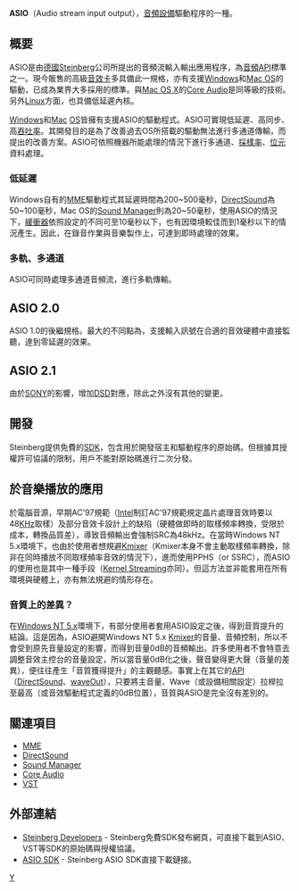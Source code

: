 {{not|澳洲安全情報組織}}
{{unreferenced|time=2017-04-04T21:03:18+00:00}}
{{noteTA|G1=IT}}
'''ASIO'''（Audio stream input output），[[音頻設備|音頻設備]]驅動程序的一種。

== 概要 ==
ASIO是由[[德國|德國]][[Steinberg|Steinberg]]公司所提出的音頻流輸入輸出應用程序，為[[音頻|音頻]][[Application_Programming_Interface|API]]標準之一。現今販售的高級[[音效卡|音效卡]]多具備此一規格，亦有支援[[Windows|Windows]]和[[Mac_OS|Mac OS]]的驅動，已成為業界大多採用的標準。與[[Mac_OS_X|Mac OS X]]的[[Core_Audio|Core Audio]]是同等級的技術。另外[[Linux|Linux]]方面，也具備低延遲內核。

[[Windows|Windows]]和[[Mac|Mac]] [[OS|OS]]皆擁有支援ASIO的驅動程式。ASIO可實現低延遲、高同步、高[[吞吐率|吞吐率]]。其開發目的是為了改善過去OS所搭載的驅動無法進行多通道傳輸，而提出的改善方案。ASIO可依照機器所能處理的情況下進行多通道、[[採樣率|採樣率]]、[[位元|位元]]資料處理。

=== 低延遲 ===
Windows自有的[[MME|MME]]驅動程式其延遲時間為200~500毫秒，[[DirectSound|DirectSound]]為50~100毫秒，Mac OS的[[Sound_Manager|Sound Manager]]則為20~50毫秒，使用ASIO的情況下，[[緩衝器|緩衝器]]依照設定的不同可至10毫秒以下，也有因環境較佳而到1毫秒以下的情況產生。因此，在錄音作業與音樂製作上，可達到即時處理的效果。

=== 多軌、多通道 ===
ASIO可同時處理多通道音頻流，進行多軌傳輸。

== ASIO 2.0 ==
ASIO 1.0的後繼規格。最大的不同點為，支援輸入訊號在合適的音效硬體中直接監聽，達到零延遲的效果。

== ASIO 2.1 ==
由於[[SONY|SONY]]的影響，增加[[DSD|DSD]]對應，除此之外沒有其他的變更。

== 開發 ==
Steinberg提供免費的[[SDK|SDK]]，包含用於開發宿主和驅動程序的原始碼。但根據其授權許可協議的限制，用戶不能對原始碼進行二次分發。

== 於音樂播放的應用 ==
於電腦音源，早期AC'97規範（[[Intel|Intel]]制訂AC'97規範規定晶片處理音效時要以48[[KHz|KHz]]取樣）及部分音效卡設計上的缺陷（硬體做即時的取樣頻率轉換，受限於成本，轉換品質差），導致音頻輸出會強制SRC為48kHz。在當時Windows NT 5.x環境下，也由於使用者想規避[[Kmixer|Kmixer]]（Kmixer本身不會主動取樣頻率轉換，除非在同時播放不同取樣頻率音效的情況下），進而使用PPHS（or SSRC），而ASIO的使用也是其中一種手段（[[Kernel_Streaming|Kernel Streaming]]亦同）。但這方法並非能套用在所有環境與硬體上，亦有無法規避的情形存在。

=== 音質上的差異？ ===
在[[Windows_NT_5.x|Windows NT 5.x]]環境下，有部分使用者套用ASIO設定之後，得到音質提升的結論。這是因為，ASIO避開Windows NT 5.x [[Kmixer|Kmixer]]的音量、音頻控制，所以不會受到原先音量設定的影響，而得到音量0dB的音頻輸出。許多使用者不會特意去調整音效主控台的音量設定，所以當音量0dB化之後，聲音變得更大聲（音量的差異），便往往產生「音質獲得提升」的主觀聽感。事實上在其它的[[API|API]]（[[DirectSound|DirectSound]]、[[waveOut|waveOut]]），只要將主音量、Wave（或設備相關設定）拉桿拉至最高（或音效驅動程式定義的0dB位置），音質與ASIO是完全沒有差別的。

== 關連項目 ==
*[[MME|MME]]
*[[DirectSound|DirectSound]]
*[[Sound_Manager|Sound Manager]]
*[[Core_Audio|Core Audio]]
*[[Virtual_Studio_Technology|VST]]

== 外部連結 ==
*[https://www.steinberg.net/en/company/developers.html Steinberg Developers]{{Wayback|url=https://www.steinberg.net/en/company/developers.html |date=20191011060038 }} - Steinberg免費SDK發布網頁，可直接下載到ASIO、VST等SDK的原始碼與授權協議。
*[https://www.steinberg.net/asiosdk ASIO SDK] - Steinberg ASIO SDK直接下載鏈接。

[[Category:聲音技術|Y]]